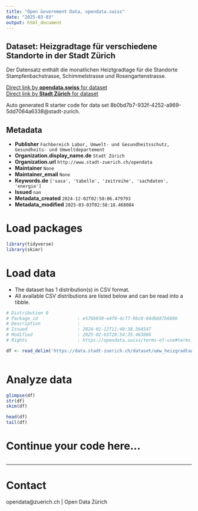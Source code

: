 ```yaml
---
title: "Open Government Data, opendata.swiss"
date: "2025-03-03"
output: html_document
---
```


## Dataset: Heizgradtage für verschiedene Standorte in der Stadt Zürich

Der Datensatz enthält die monatlichen Heiztgradtage für die Standorte Stampfenbachstrasse, Schimmelstrasse und Rosengartenstrasse.

[Direct link by **opendata.swiss** for dataset](https://opendata.swiss/de/dataset/heizgradtage-fur-verschiedene-standorte-in-der-stadt-zurich)<br>
[Direct link by **Stadt Zürich** for dataset](https://data.stadt-zuerich.ch/dataset/umw_heizgradtage_standort_jahr_monat_od1031)

Auto generated R starter code for data set 8b0bd7b7-932f-4252-a969-5dd7064a6338@stadt-zurich.

## Metadata

- **Publisher** `Fachbereich Labor, Umwelt- und Gesundheitsschutz, Gesundheits- und Umweltdepartement`
- **Organization.display_name.de** `Stadt Zürich`
- **Organization.url** `http://www.stadt-zuerich.ch/opendata`
- **Maintainer** `None`
- **Maintainer_email** `None`
- **Keywords.de** `['sasa', 'tabelle', 'zeitreihe', 'sachdaten', 'energie']`
- **Issued** `nan`
- **Metadata_created** `2024-12-02T02:50:06.479793`
- **Metadata_modified** `2025-03-03T02:58:18.468084`


# Load packages

```r

library(tidyverse)
library(skimr)

```

# Load data

-   The dataset has 1 distribution(s) in CSV format.
-   All available CSV distributions are listed below and can be read into a tibble.

```r

# Distribution 0
# Package_id               : e576b930-e4f0-4c77-9bc0-04db687b6806
# Description              : 
# Issued                   : 2024-01-12T11:40:38.564547
# Modified                 : 2025-02-03T20:54:35.463886
# Rights                   : https://opendata.swiss/terms-of-use#terms_open

df <- read_delim('https://data.stadt-zuerich.ch/dataset/umw_heizgradtage_standort_jahr_monat_od1031/download/UMW103OD1031.csv')



```

# Analyze data

```r

glimpse(df)
str(df)
skim(df)

head(df)
tail(df)

```

# Continue your code here...

```r

```

------------------------------------------------------------------------

# Contact

opendata@zuerich.ch | Open Data Zürich
